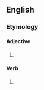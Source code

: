 ==English==

===Etymology===
{{suffix|blind|est|lang=en}}

====Adjective====
{{head|en|adjective superlative form}}

# {{en-superlative of|blind}}

====Verb====
{{head|en|verb form}}

# {{en-archaic second-person singular of|blind|lang=en}}
